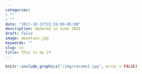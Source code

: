 ```yaml
---
categories:
- ""
- ""
date: "2017-10-31T22:26:09-05:00"
description: Updated in June 2021
draft: false
image: mountain.jpg
keywords: ""
slug: cv
title: This is my CV
---
```


```r
knitr::include_graphics("/img/resume1.jpg", error = FALSE)
```

